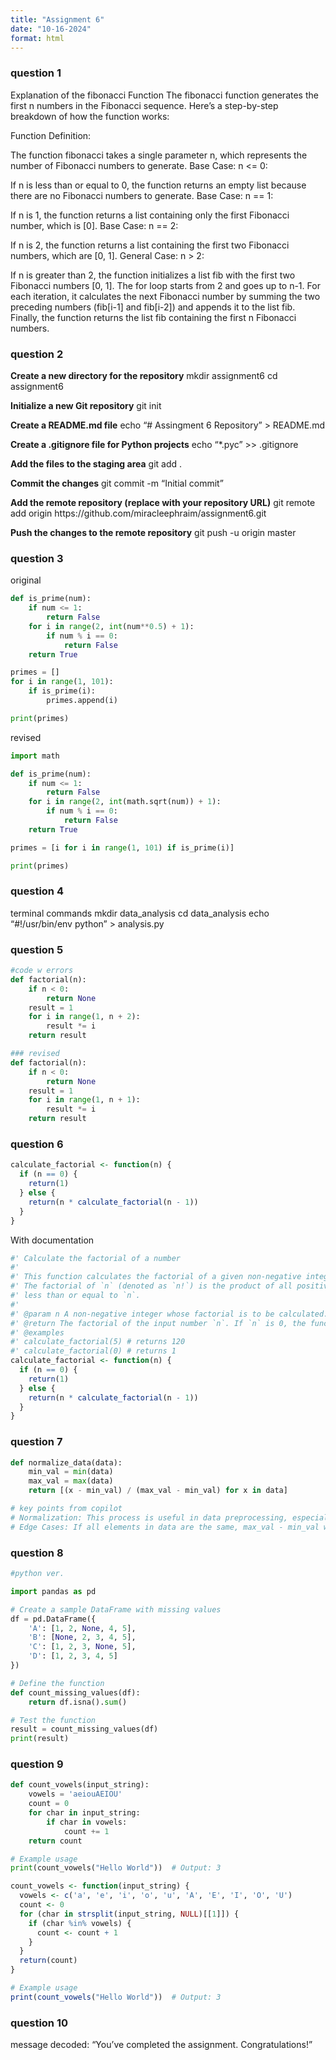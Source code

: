 ```yaml
---
title: "Assignment 6"
date: "10-16-2024"
format: html
---
```

### question 1 
Explanation of the fibonacci Function
The fibonacci function generates the first n numbers in the Fibonacci sequence. Here's a step-by-step breakdown of how the function works:

Function Definition:

The function fibonacci takes a single parameter n, which represents the number of Fibonacci numbers to generate.
Base Case: n <= 0:

If n is less than or equal to 0, the function returns an empty list because there are no Fibonacci numbers to generate.
Base Case: n == 1:

If n is 1, the function returns a list containing only the first Fibonacci number, which is [0].
Base Case: n == 2:

If n is 2, the function returns a list containing the first two Fibonacci numbers, which are [0, 1].
General Case: n > 2:

If n is greater than 2, the function initializes a list fib with the first two Fibonacci numbers [0, 1].
The for loop starts from 2 and goes up to n-1. For each iteration, it calculates the next Fibonacci number by summing the two preceding numbers (fib[i-1] and fib[i-2]) and appends it to the list fib.
Finally, the function returns the list fib containing the first n Fibonacci numbers.

### question 2

**Create a new directory for the repository**
mkdir assignment6
cd assignment6

**Initialize a new Git repository**
git init

**Create a README.md file**
echo "# Assingment 6 Repository" > README.md

**Create a .gitignore file for Python projects**
echo "*.pyc" >> .gitignore

**Add the files to the staging area**
git add .

**Commit the changes**
git commit -m "Initial commit"

**Add the remote repository (replace <REMOTE_URL> with your repository URL)**
git remote add origin https://github.com/miracleephraim/assignment6.git

**Push the changes to the remote repository**
git push -u origin master


### question 3

original
```python
def is_prime(num):
    if num <= 1:
        return False
    for i in range(2, int(num**0.5) + 1):
        if num % i == 0:
            return False
    return True

primes = []
for i in range(1, 101):
    if is_prime(i):
        primes.append(i)

print(primes)
```

revised
```python
import math

def is_prime(num):
    if num <= 1:
        return False
    for i in range(2, int(math.sqrt(num)) + 1):
        if num % i == 0:
            return False
    return True

primes = [i for i in range(1, 101) if is_prime(i)]

print(primes)
```

### question 4
terminal commands
mkdir data_analysis
cd data_analysis
echo "#!/usr/bin/env python" > analysis.py

### question 5
```python
#code w errors
def factorial(n):
    if n < 0:
        return None
    result = 1
    for i in range(1, n + 2):
        result *= i
    return result

```

```python
### revised 
def factorial(n):
    if n < 0:
        return None
    result = 1
    for i in range(1, n + 1):
        result *= i
    return result
```

### question 6
``` r
calculate_factorial <- function(n) {
  if (n == 0) {
    return(1)
  } else {
    return(n * calculate_factorial(n - 1))
  }
}
```

With documentation
```r

#' Calculate the factorial of a number
#'
#' This function calculates the factorial of a given non-negative integer `n`.
#' The factorial of `n` (denoted as `n!`) is the product of all positive integers
#' less than or equal to `n`.
#'
#' @param n A non-negative integer whose factorial is to be calculated.
#' @return The factorial of the input number `n`. If `n` is 0, the function returns 1.
#' @examples
#' calculate_factorial(5) # returns 120
#' calculate_factorial(0) # returns 1
calculate_factorial <- function(n) {
  if (n == 0) {
    return(1)
  } else {
    return(n * calculate_factorial(n - 1))
  }
}
```

### question 7
``` python
def normalize_data(data):
    min_val = min(data)
    max_val = max(data)
    return [(x - min_val) / (max_val - min_val) for x in data]

# key points from copilot
# Normalization: This process is useful in data preprocessing, especially in machine learning, where features are often normalized to improve the performance of algorithms.
# Edge Cases: If all elements in data are the same, max_val - min_val would be 0, leading to a division by zero error. This should be handled in a robust implementation.
```

### question 8
``` python
#python ver. 

import pandas as pd

# Create a sample DataFrame with missing values
df = pd.DataFrame({
    'A': [1, 2, None, 4, 5],
    'B': [None, 2, 3, 4, 5],
    'C': [1, 2, 3, None, 5],
    'D': [1, 2, 3, 4, 5]
})

# Define the function
def count_missing_values(df):
    return df.isna().sum()

# Test the function
result = count_missing_values(df)
print(result)

```

### question 9
``` python
def count_vowels(input_string):
    vowels = 'aeiouAEIOU'
    count = 0
    for char in input_string:
        if char in vowels:
            count += 1
    return count

# Example usage
print(count_vowels("Hello World"))  # Output: 3
```

``` r
count_vowels <- function(input_string) {
  vowels <- c('a', 'e', 'i', 'o', 'u', 'A', 'E', 'I', 'O', 'U')
  count <- 0
  for (char in strsplit(input_string, NULL)[[1]]) {
    if (char %in% vowels) {
      count <- count + 1
    }
  }
  return(count)
}

# Example usage
print(count_vowels("Hello World"))  # Output: 3
```

### question 10
message decoded: "You've completed the assignment. Congratulations!"